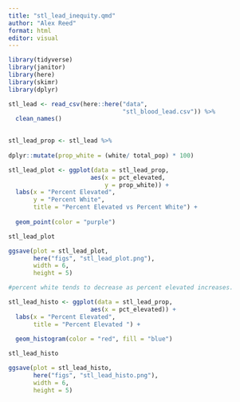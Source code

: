```yaml
---
title: "stl_lead_inequity.qmd"
author: "Alex Reed"
format: html
editor: visual
---
```


```r
library(tidyverse)
library(janitor)
library(here)
library(skimr)
library(dplyr)
```

```r
stl_lead <- read_csv(here::here("data",
                                "stl_blood_lead.csv")) %>%
  clean_names()
                              
```

```r

stl_lead_prop <- stl_lead %>%
  
dplyr::mutate(prop_white = (white/ total_pop) * 100)
```

```r
stl_lead_plot <- ggplot(data = stl_lead_prop,
                       aes(x = pct_elevated, 
                           y = prop_white)) +
  labs(x = "Percent Elevated", 
       y = "Percent White",
       title = "Percent Elevated vs Percent White") +
                         
  geom_point(color = "purple")

stl_lead_plot
```

```r
ggsave(plot = stl_lead_plot,
       here("figs", "stl_lead_plot.png"),
       width = 6,
       height = 5)

#percent white tends to decrease as percent elevated increases.
```

```r
stl_lead_histo <- ggplot(data = stl_lead_prop,
                       aes(x = pct_elevated)) +
  labs(x = "Percent Elevated",
       title = "Percent Elevated ") +
                         
  geom_histogram(color = "red", fill = "blue")

stl_lead_histo
```

```r
ggsave(plot = stl_lead_histo,
       here("figs", "stl_lead_histo.png"),
       width = 6,
       height = 5)
```
